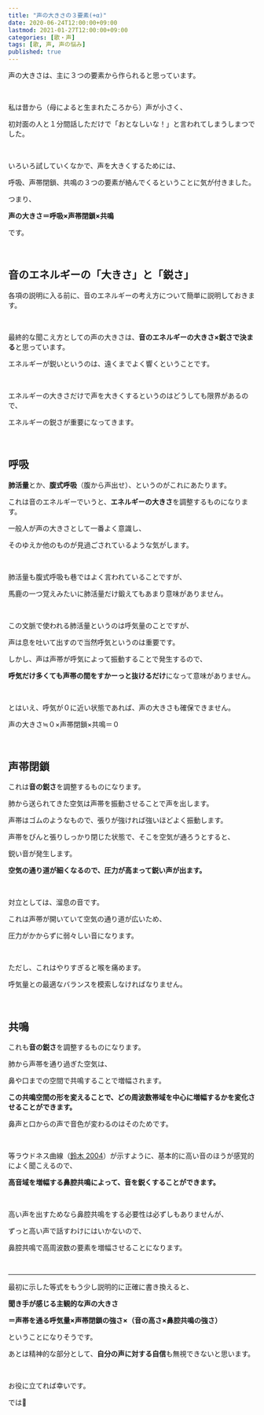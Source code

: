 ```yaml
---
title: "声の大きさの３要素(+α)"
date: 2020-06-24T12:00:00+09:00
lastmod: 2021-01-27T12:00:00+09:00
categories: [歌・声]
tags: [歌, 声, 声の悩み]
published: true
---
```


声の大きさは、主に３つの要素から作られると思っています。

<br/>

私は昔から（母によると生まれたころから）声が小さく、

初対面の人と１分間話しただけで「おとなしいな！」と言われてしまうしまつでした。

<br/>

いろいろ試していくなかで、声を大きくするためには、

<!--more-->

呼吸、声帯閉鎖、共鳴の３つの要素が絡んでくるということに気が付きました。

つまり、

**声の大きさ＝呼吸×声帯閉鎖×共鳴**

です。

<br/>

## 音のエネルギーの「大きさ」と「鋭さ」

各項の説明に入る前に、音のエネルギーの考え方について簡単に説明しておきます。

<br/>

最終的な聞こえ方としての声の大きさは、**音のエネルギーの大きさ×鋭さで決まる**と思っています。

エネルギーが鋭いというのは、遠くまでよく響くということです。

<br/>

エネルギーの大きさだけで声を大きくするというのはどうしても限界があるので、

エネルギーの鋭さが重要になってきます。

<br/>

## 呼吸

**肺活量**とか、**腹式呼吸**（腹から声出せ）、というのがこれにあたります。

これは音のエネルギーでいうと、**エネルギーの大きさ**を調整するものになります。

一般人が声の大きさとして一番よく意識し、

そのゆえか他のものが見過ごされているような気がします。

<br/>

肺活量も腹式呼吸も巷ではよく言われていることですが、

馬鹿の一つ覚えみたいに肺活量だけ鍛えてもあまり意味がありません。

<br/>

この文脈で使われる肺活量というのは呼気量のことですが、

声は息を吐いて出すので当然呼気というのは重要です。

しかし、声は声帯が呼気によって振動することで発生するので、

**呼気だけ多くても声帯の間をすかーっと抜けるだけ**になって意味がありません。

<br/>

とはいえ、呼気が０に近い状態であれば、声の大きさも確保できません。

声の大きさ≒０×声帯閉鎖×共鳴＝０

<relpos link="need-lung-capacity" />

<br/>

## 声帯閉鎖

これは**音の鋭さ**を調整するものになります。

肺から送られてきた空気は声帯を振動させることで声を出します。

声帯はゴムのようなもので、張りが強ければ強いほどよく振動します。

声帯をぴんと張りしっかり閉じた状態で、そこを空気が通ろうとすると、

鋭い音が発生します。

**空気の通り道が細くなるので、圧力が高まって鋭い声が出ます。**

<br/>

対立としては、溜息の音です。

これは声帯が開いていて空気の通り道が広いため、

圧力がかからずに弱々しい音になります。

<br/>

ただし、これはやりすぎると喉を痛めます。

呼気量との最適なバランスを模索しなければなりません。

<br/>

## 共鳴

これも**音の鋭さ**を調整するものになります。

肺から声帯を通り過ぎた空気は、

鼻や口までの空間で共鳴することで増幅されます。

**この共鳴空間の形を変えることで、どの周波数帯域を中心に増幅するかを変化させることができます。**

鼻声と口からの声で音色が変わるのはそのためです。

<br/>

等ラウドネス曲線（[鈴木 2004](https://asa.scitation.org/doi/10.1121/1.1763601)）が示すように、基本的に高い音のほうが感覚的によく聞こえるので、

**高音域を増幅する鼻腔共鳴によって、音を鋭くすることができます。**

<br/>

高い声を出すためなら鼻腔共鳴をする必要性は必ずしもありませんが、

ずっと高い声で話すわけにはいかないので、

鼻腔共鳴で高周波数の要素を増幅させることになります。

<relpos link="tsutawariyasui-koe" />

<br/>

---

最初に示した等式をもう少し説明的に正確に書き換えると、

<strong>聞き手が感じる主観的な声の大きさ</strong>

<strong>＝声帯を通る呼気量×声帯閉鎖の強さ×（音の高さ×鼻腔共鳴の強さ）</strong>

ということになりそうです。

あとは精神的な部分として、**自分の声に対する自信**も無視できないと思います。

<relpos link="koe-chisai-genin" />

<br/>

お役に立てれば幸いです。

では👋
